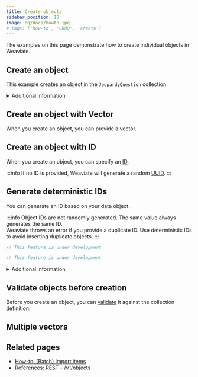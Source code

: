 ```yaml
---
title: Create objects
sidebar_position: 10
image: og/docs/howto.jpg
# tags: ['how-to', 'CRUD', 'create']
---
```



The examples on this page demonstrate how to create individual objects in Weaviate.

## Create an object

This example creates an object in the `JeopardyQuestion` collection.

<Tabs groupId="languages">
  <TabItem value="py" label="Python (v4)">
    <FilteredTextBlock
      text={PyCode}
      startMarker="# CreateObject START"
      endMarker="# CreateObject END"
      language="py"
    />
  </TabItem>

  <TabItem value="py3" label="Python (v3)">
    <FilteredTextBlock
      text={PyCodeV3}
      startMarker="# CreateObject START"
      endMarker="# CreateObject END"
      language="py"
    />
  </TabItem>

  <TabItem value="js" label="JavaScript/TypeScript">
    <FilteredTextBlock
      text={TSCode}
      startMarker="// CreateObject START"
      endMarker="// CreateObject END"
      language="ts"
    />
  </TabItem>

  <TabItem value="java" label="Java">
    <FilteredTextBlock
      text={JavaCode}
      startMarker="// CreateObject START"
      endMarker="// CreateObject END"
      language="java"
    />
  </TabItem>

  <TabItem value="go" label="Go">
    <FilteredTextBlock
      text={GoCode}
      startMarker="// CreateObject START"
      endMarker="// CreateObject END"
      language="go"
    />
  </TabItem>
</Tabs>

<details>
  <summary>
    Additional information
  </summary>

To create an object, specify the following:

- The object data you want to add
- The target collection
- If [multi-tenancy](../concepts/data.md#multi-tenancy) is enabled, [specify the tenant](./multi-tenancy.md)

By default, [auto-schema](/developers/weaviate/config-refs/schema#autoschema) creates new collections and adds new properties.

</details>

## Create an object with Vector

When you create an object, you can provide a vector.

<Tabs groupId="languages">
  <TabItem value="py" label="Python (v4)">
    <FilteredTextBlock
      text={PyCode}
      startMarker="# CreateObjectWithVector START"
      endMarker="# CreateObjectWithVector END"
      language="py"
    />
  </TabItem>

  <TabItem value="py3" label="Python (v3)">
    <FilteredTextBlock
      text={PyCodeV3}
      startMarker="# CreateObjectWithVector START"
      endMarker="# CreateObjectWithVector END"
      language="py"
    />
  </TabItem>

  <TabItem value="js" label="JavaScript/TypeScript">
    <FilteredTextBlock
      text={TSCode}
      startMarker="// CreateObjectWithVector START"
      endMarker="// CreateObjectWithVector END"
      language="ts"
    />
  </TabItem>

  <TabItem value="java" label="Java">
    <FilteredTextBlock
      text={JavaCode}
      startMarker="// CreateObjectWithVector START"
      endMarker="// CreateObjectWithVector END"
      language="java"
    />
  </TabItem>

  <TabItem value="go" label="Go">
    <FilteredTextBlock
      text={GoCode}
      startMarker="// CreateObjectWithVector START"
      endMarker="// CreateObjectWithVector END"
      language="go"
    />
  </TabItem>
</Tabs>

## Create an object with ID

When you create an object, you can specify an [ID](../api/graphql/additional-properties.md#id).

:::info 
If no ID is provided, Weaviate will generate a random [UUID](https://en.wikipedia.org/wiki/Universally_unique_identifier).
:::

<Tabs groupId="languages">
  <TabItem value="py" label="Python (v4)">
    <FilteredTextBlock
      text={PyCode}
      startMarker="# CreateObjectWithId START"
      endMarker="# CreateObjectWithId END"
      language="py"
    />
  </TabItem>

  <TabItem value="py3" label="Python (v3)">
    <FilteredTextBlock
      text={PyCodeV3}
      startMarker="# CreateObjectWithId START"
      endMarker="# CreateObjectWithId END"
      language="py"
    />
  </TabItem>

  <TabItem value="js" label="JavaScript/TypeScript">
    <FilteredTextBlock
      text={TSCode}
      startMarker="// CreateObjectWithId START"
      endMarker="// CreateObjectWithId END"
      language="ts"
    />
  </TabItem>

  <TabItem value="java" label="Java">
    <FilteredTextBlock
      text={JavaCode}
      startMarker="// CreateObjectWithId START"
      endMarker="// CreateObjectWithId END"
      language="java"
    />
  </TabItem>

  <TabItem value="go" label="Go">
    <FilteredTextBlock
      text={GoCode}
      startMarker="// CreateObjectWithId START"
      endMarker="// CreateObjectWithId END"
      language="go"
    />
  </TabItem>
</Tabs>

## Generate deterministic IDs

You can generate an ID based on your data object. 

:::info
Object IDs are not randomly generated. The same value always generates the same ID.<br/>Weaviate throws an error if you provide a duplicate ID. Use deterministic IDs to avoid inserting duplicate objects.
:::

<Tabs groupId="languages">
  <TabItem value="py" label="Python (v4)">
    <FilteredTextBlock
      text={PyCode}
      startMarker="# CreateObjectWithDeterministicId START"
      endMarker="# CreateObjectWithDeterministicId END"
      language="py"
    />
  </TabItem>

  <TabItem value="py3" label="Python (v3)">
    <FilteredTextBlock
      text={PyCodeV3}
      startMarker="# CreateObjectWithDeterministicId START"
      endMarker="# CreateObjectWithDeterministicId END"
      language="py"
    />
  </TabItem>

  <TabItem value="js" label="JavaScript/TypeScript">
    <FilteredTextBlock
      text={TSCode}
      startMarker="// CreateObjectWithDeterministicId START"
      endMarker="// CreateObjectWithDeterministicId END"
      language="ts"
    />
  </TabItem>

  <TabItem value="java" label="Java">

```java
// This feature is under development
```

  </TabItem>

  <TabItem value="go" label="Go">

```go
// This feature is under development
```

  </TabItem>
</Tabs>


<details>
  <summary>
    Additional information
  </summary>
To generate deterministic IDs, use one of these methods:

- [`generate_uuid5`](https://weaviate-python-client.readthedocs.io/en/stable/weaviate.util.html#weaviate.util.generate_uuid5) (Python)
- `generateUuid5` (TypeScript)

</details>

## Validate objects before creation

Before you create an object, you can [validate](../api/rest/objects.md#validate-a-data-object) it against the collection definition.

<Tabs groupId="languages">
  <TabItem value="py" label="Python (v4)">
    <FilteredTextBlock
      text={PyCode}
      startMarker="# ValidateObject START"
      endMarker="# ValidateObject END"
      language="py"
    />
  </TabItem>

  <TabItem value="py3" label="Python (v3)">
    <FilteredTextBlock
      text={PyCodeV3}
      startMarker="# ValidateObject START"
      endMarker="# ValidateObject END"
      language="py"
    />
  </TabItem>

  <TabItem value="js" label="JavaScript/TypeScript">
    <FilteredTextBlock
      text={TSCode}
      startMarker="// ValidateObject START"
      endMarker="// ValidateObject END"
      language="ts"
    />
  </TabItem>

  <TabItem value="java" label="Java">
    <FilteredTextBlock
      text={JavaCode}
      startMarker="// ValidateObject START"
      endMarker="// ValidateObject END"
      language="java"
    />
  </TabItem>

  <TabItem value="go" label="Go">
    <FilteredTextBlock
      text={GoCode}
      startMarker="// ValidateObject START"
      endMarker="// ValidateObject END"
      language="go"
    />
  </TabItem>
</Tabs>

## Multiple vectors


<MultiVectorSupport />

## Related pages

- [How-to: (Batch) Import items](./import.mdx)
- [References: REST - /v1/objects](../api/rest/objects.md)


<DocsMoreResources />
